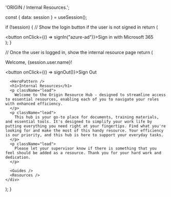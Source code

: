 
  'ORIGIN / Internal Resources.';

  const { data: session } = useSession();

  if (!session) {
    // Show the login button if the user is not signed in
    return (
      <div>
        <button onClick={() => signIn("azure-ad")}>Sign in with Microsoft 365</button>
      </div>
    );
  }

  // Once the user is logged in, show the internal resource page
  return (
    <div>
      <p>Welcome, {session.user.name}!</p>
      <button onClick={() => signOut()}>Sign Out</button>
      
      <HeroPattern />
      <h1>Internal Resources</h1>
      <p className="lead">
        Welcome to the Origin Resource Hub - designed to streamline access to essential resources, enabling each of you to navigate your roles with enhanced efficiency.
      </p>
      <p className="lead">
        This hub is your go-to place for documents, training materials, and essential tools. It's designed to simplify your work life by putting everything you need right at your fingertips. Find what you're looking for and make the most of this handy resource. Your efficiency is our priority, and this hub is here to support your everyday tasks.
      </p>
      <p className="lead">
        Please let your supervisor know if there is something that you feel should be added as a resource. Thank you for your hard work and dedication.
      </p>

      <Guides />
      <Resources />
    </div>
  );
}
